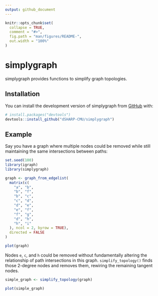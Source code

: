 ```yaml
---
output: github_document
---
```


<!-- README.md is generated from README.Rmd. Please edit that file -->

```r
knitr::opts_chunk$set(
  collapse = TRUE,
  comment = "#>",
  fig.path = "man/figures/README-",
  out.width = "100%"
)
```
# simplygraph

simplygraph provides functions to simplify graph topologies.

## Installation

You can install the development version of simplygraph from [GitHub](https://github.com/dSHARP-CMU/simplygraph) with:

``` r
# install.packages("devtools")
devtools::install_github("dSHARP-CMU/simplygraph")
```

## Example

Say you have a graph where multiple nodes could be removed while still maintaining the same intersections between paths:

```r
set.seed(100)
library(igraph)
library(simplygraph)

graph <- graph_from_edgelist(
  matrix(c(
    "a", "b",
    "b", "f",
    "b", "c",
    "c", "d",
    "d", "e",
    "e", "f",
    "f", "g",
    "d", "h",
    "h", "i"
  ), ncol = 2, byrow = TRUE),
  directed = FALSE
)

plot(graph)
```

Nodes `e`, `c`, and `h` could be removed without fundamentally altering the relationship of path intersections in this graph. `simplify_topology()` finds those 2-degree nodes and removes them, rewiring the remaining tangent nodes.

```r
simple_graph <- simplify_topology(graph)

plot(simple_graph)
```
